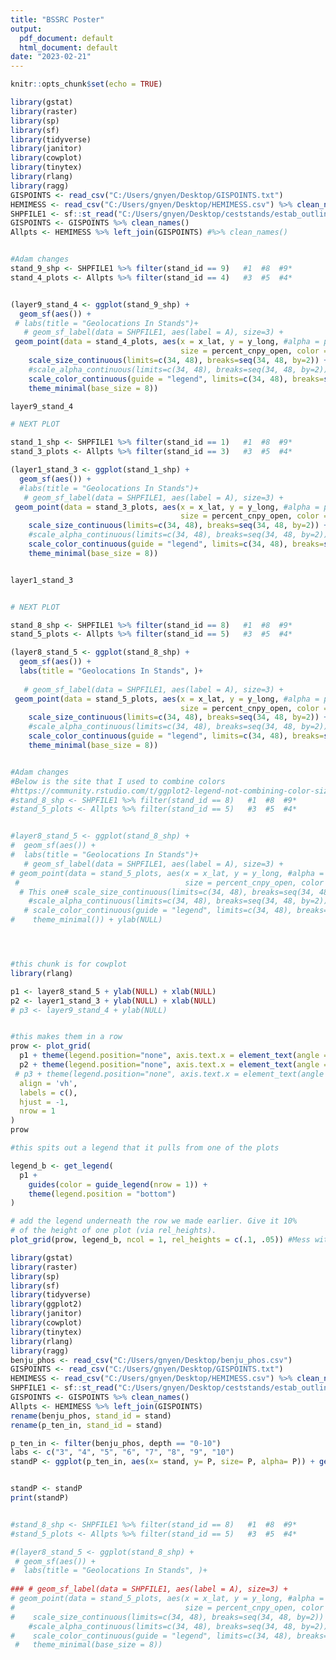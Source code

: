 ```yaml
---
title: "BSSRC Poster"
output:
  pdf_document: default
  html_document: default
date: "2023-02-21"
---
```


```r
knitr::opts_chunk$set(echo = TRUE)
```

```r
library(gstat)
library(raster)
library(sp)
library(sf)
library(tidyverse)
library(janitor)
library(cowplot)
library(tinytex)
library(rlang)
library(ragg)
GISPOINTS <- read_csv("C:/Users/gnyen/Desktop/GISPOINTS.txt")
HEMIMESS <- read_csv("C:/Users/gnyen/Desktop/HEMIMESS.csv") %>% clean_names()
SHPFILE1 <- sf::st_read("C:/Users/gnyen/Desktop/ceststands/estab_outline.shp") %>% mutate(stand_id = 1:n()) 
GISPOINTS <- GISPOINTS %>% clean_names()
Allpts <- HEMIMESS %>% left_join(GISPOINTS) #%>% clean_names()


#Adam changes
stand_9_shp <- SHPFILE1 %>% filter(stand_id == 9)   #1  #8  #9*
stand_4_plots <- Allpts %>% filter(stand_id == 4)   #3  #5  #4*


(layer9_stand_4 <- ggplot(stand_9_shp) +
  geom_sf(aes()) +
 # labs(title = "Geolocations In Stands")+
   # geom_sf_label(data = SHPFILE1, aes(label = A), size=3) +
 geom_point(data = stand_4_plots, aes(x = x_lat, y = y_long, #alpha = percent_cnpy_open, 
                                      size = percent_cnpy_open, color = percent_cnpy_open)) +
    scale_size_continuous(limits=c(34, 48), breaks=seq(34, 48, by=2)) +
    #scale_alpha_continuous(limits=c(34, 48), breaks=seq(34, 48, by=2)) +
    scale_color_continuous(guide = "legend", limits=c(34, 48), breaks=seq(34, 48, by=2), type = "viridis") +
    theme_minimal(base_size = 8))

layer9_stand_4

# NEXT PLOT

stand_1_shp <- SHPFILE1 %>% filter(stand_id == 1)   #1  #8  #9*
stand_3_plots <- Allpts %>% filter(stand_id == 3)   #3  #5  #4*

(layer1_stand_3 <- ggplot(stand_1_shp) +
  geom_sf(aes()) +
  #labs(title = "Geolocations In Stands")+
   # geom_sf_label(data = SHPFILE1, aes(label = A), size=3) +
 geom_point(data = stand_3_plots, aes(x = x_lat, y = y_long, #alpha = percent_cnpy_open, 
                                      size = percent_cnpy_open, color = percent_cnpy_open)) +
    scale_size_continuous(limits=c(34, 48), breaks=seq(34, 48, by=2)) +
    #scale_alpha_continuous(limits=c(34, 48), breaks=seq(34, 48, by=2)) +
    scale_color_continuous(guide = "legend", limits=c(34, 48), breaks=seq(34, 48, by=2), type = "viridis") +
    theme_minimal(base_size = 8))


layer1_stand_3


# NEXT PLOT

stand_8_shp <- SHPFILE1 %>% filter(stand_id == 8)   #1  #8  #9*
stand_5_plots <- Allpts %>% filter(stand_id == 5)   #3  #5  #4*

(layer8_stand_5 <- ggplot(stand_8_shp) +
  geom_sf(aes()) + 
  labs(title = "Geolocations In Stands", )+ 
    
   # geom_sf_label(data = SHPFILE1, aes(label = A), size=3) +
 geom_point(data = stand_5_plots, aes(x = x_lat, y = y_long, #alpha = percent_cnpy_open, 
                                      size = percent_cnpy_open, color = percent_cnpy_open)) +
    scale_size_continuous(limits=c(34, 48), breaks=seq(34, 48, by=2)) +
    #scale_alpha_continuous(limits=c(34, 48), breaks=seq(34, 48, by=2)) +
    scale_color_continuous(guide = "legend", limits=c(34, 48), breaks=seq(34, 48, by=2), type = "viridis") +
    theme_minimal(base_size = 8))



```

```r
#Adam changes
#Below is the site that I used to combine colors
#https://community.rstudio.com/t/ggplot2-legend-not-combining-color-size-aes-for-the-same-variable/124606 
#stand_8_shp <- SHPFILE1 %>% filter(stand_id == 8)   #1  #8  #9*
#stand_5_plots <- Allpts %>% filter(stand_id == 5)   #3  #5  #4*


#layer8_stand_5 <- ggplot(stand_8_shp) +
#  geom_sf(aes()) +
#  labs(title = "Geolocations In Stands")+
   # geom_sf_label(data = SHPFILE1, aes(label = A), size=3) +
# geom_point(data = stand_5_plots, aes(x = x_lat, y = y_long, #alpha = percent_cnpy_open, 
 #                                     size = percent_cnpy_open, color = percent_cnpy_open) #+
  # This one# scale_size_continuous(limits=c(34, 48), breaks=seq(34, 48, by=2)) +
    #scale_alpha_continuous(limits=c(34, 48), breaks=seq(34, 48, by=2)) +
   # scale_color_continuous(guide = "legend", limits=c(34, 48), breaks=seq(34, 48, by=2), type = "viridis") +
#    theme_minimal()) + ylab(NULL)





```

```r
#this chunk is for cowplot
library(rlang)

p1 <- layer8_stand_5 + ylab(NULL) + xlab(NULL)
p2 <- layer1_stand_3 + ylab(NULL) + xlab(NULL)
# p3 <- layer9_stand_4 + ylab(NULL)


#this makes them in a row
prow <- plot_grid(
  p1 + theme(legend.position="none", axis.text.x = element_text(angle = 90)) +ggtitle("Geolocations In Stands")+ theme(plot.title = element_text(size=20)),
  p2 + theme(legend.position="none", axis.text.x = element_text(angle = 90)),
 # p3 + theme(legend.position="none", axis.text.x = element_text(angle = 90)),
  align = 'vh',
  labels = c(),
  hjust = -1,
  nrow = 1
)
prow

#this spits out a legend that it pulls from one of the plots

legend_b <- get_legend(
  p1 + 
    guides(color = guide_legend(nrow = 1)) +
    theme(legend.position = "bottom")
)

# add the legend underneath the row we made earlier. Give it 10%
# of the height of one plot (via rel_heights).
plot_grid(prow, legend_b, ncol = 1, rel_heights = c(.1, .05)) #Mess with the last number
```
```r

library(gstat)
library(raster)
library(sp)
library(sf)
library(tidyverse)
library(ggplot2)
library(janitor)
library(cowplot)
library(tinytex)
library(rlang)
library(ragg)
benju_phos <- read_csv("C:/Users/gnyen/Desktop/benju_phos.csv")
GISPOINTS <- read_csv("C:/Users/gnyen/Desktop/GISPOINTS.txt")
HEMIMESS <- read_csv("C:/Users/gnyen/Desktop/HEMIMESS.csv") %>% clean_names()
SHPFILE1 <- sf::st_read("C:/Users/gnyen/Desktop/ceststands/estab_outline.shp") %>% mutate(stand_id = 1:n()) 
GISPOINTS <- GISPOINTS %>% clean_names()
Allpts <- HEMIMESS %>% left_join(GISPOINTS) 
rename(benju_phos, stand_id = stand)
rename(p_ten_in, stand_id = stand)

p_ten_in <- filter(benju_phos, depth == "0-10")
labs <- c("3", "4", "5", "6", "7", "8", "9", "10")
standP <- ggplot(p_ten_in, aes(x= stand, y= P, size= P, alpha= P)) + geom_point(color= "green2")


standP <- standP 
print(standP)


#stand_8_shp <- SHPFILE1 %>% filter(stand_id == 8)   #1  #8  #9*
#stand_5_plots <- Allpts %>% filter(stand_id == 5)   #3  #5  #4*

#(layer8_stand_5 <- ggplot(stand_8_shp) +
 # geom_sf(aes()) + 
#  labs(title = "Geolocations In Stands", )+ 
    
### # geom_sf_label(data = SHPFILE1, aes(label = A), size=3) +
# geom_point(data = stand_5_plots, aes(x = x_lat, y = y_long, #alpha = percent_cnpy_open, 
#                                      size = percent_cnpy_open, color = #percent_cnpy_open)) +
#    scale_size_continuous(limits=c(34, 48), breaks=seq(34, 48, by=2)) +
    #scale_alpha_continuous(limits=c(34, 48), breaks=seq(34, 48, by=2)) +
#    scale_color_continuous(guide = "legend", limits=c(34, 48), breaks=seq(34, 48, by=2), type = "viridis") +
 #   theme_minimal(base_size = 8))




```

